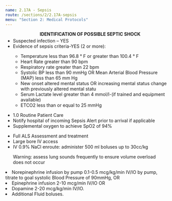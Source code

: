 ```yaml
---
name: 2.17A - Sepsis
route: /sections/2/2.17A-sepsis
menu: "Section 2: Medical Protocols"
---
```



<Note id="note-1" alignment="left">
  <ul>
    <strong style="display: block; text-align: center; margin-bottom:
    0.25rem;">
      IDENTIFICATION OF POSSIBLE SEPTIC SHOCK
    </strong>
    <li>Suspected infection – YES</li>
    <li>Evidence of sepsis criteria-YES (2 or more):</li>
    <ul>
      <li>Temperature less than 96.8 ° F or greater than 100.4 ° F</li>
      <li>Heart Rate greater than 90 bpm</li>
      <li>Respiratory rate greater than 22 bpm</li>
      <li>Systolic BP less than 90 mmHg OR Mean Arterial Blood Pressure (MAP) less than 65 mm Hg</li>
      <li>New onset altered mental status OR increasing mental status change with previously altered mental statu</li>
      <li>Serum Lactate level greater than 4 mmol/l-(if trained and equipment available)</li>
      <li>ETCO2 less than or equal to 25 mmHg </li>
    </ul>
  </ul>
</Note>

<EMTLevel level="basic">
  <ul>
    <MyLink to="/sections/1/1.0-routine-patient-care">
      <li>
        1.0 Routine Patient Care
      </li>
    </MyLink>
    <li>Notify hospital of incoming Sepsis Alert prior to arrival if applicable</li>
    <li>Supplemental oxygen to achieve SpO2 of 94%</li>
  </ul>
</EMTLevel>

<EMTLevel level="advanced">
<ul>
  <li>Full ALS Assessment and treatment</li>
  <li>Large bore IV access</li>
  <li>IV 0.9% NaCl enroute: administer 500 ml boluses up to 30cc/kg</li>

  Warning: assess lung sounds frequently to ensure volume overload does not occur
</ul>
</EMTLevel>

<EMTLevel level="paramedic" medControl={true}>
  <li>
    Norepinephrine infusion by pump 0.1-0.5 mcg/kg/min IV/IO by pump, titrate
    to goal systolic Blood Pressure of 90mmHg, OR
  </li>
  <li>Epinephrine infusion 2-10 mcg/min IV/IO OR</li>
  <li>Dopamine 2-20 mcg/kg/min IV/IO.</li>
  <li>Additional Fluid boluses.</li>
</EMTLevel>
